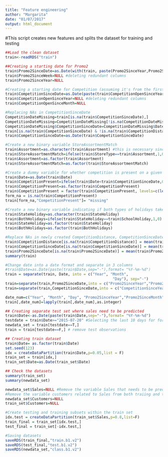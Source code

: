 ```yaml
---
title: "Feature engineering"
author: "Margarita"
date: "01/07/2017"
output: html_document
---
```

#This script creates new features and splits the dataset for training and testing
```r
##Load the clean dataset
train<-readRDS("train")
```

```r
##Creating a starting date for Promo2
train$Promo2SinceDate=as.Date(with(train, paste(Promo2SinceYear,Promo2SinceWeek,1, sep="-")),"%Y-%U-%u")
train$Promo2SinceWeek=NULL #deleting redundant columns
train$Promo2SinceYear=NULL
```

```r
#Creating a starting date for Competition (assuming it's from the first day of the month)
train$CompetitionSinceDate=as.Date(paste(train$CompetitionOpenSinceYear,train$CompetitionOpenSinceMonth,1, sep="-"),format="%Y-%m-%d")
train$CompetitionOpenSinceYear=NULL #deleting redundant columns
train$CompetitionOpenSinceMonth=NULL
```

```r
#Replacing NAs in CompetitionSinceDate
CompetitionDateMissing=train[is.na(train$CompetitionSinceDate),]
CompetitionDateMissing=CompetitionDateMissing[!is.na(CompetitionDateMissing$CompetitionDistance),]
CompetitionDateMissing$CompetitionSinceDate=CompetitionDateMissing$Date #replacing NAs with the current date
train[is.na(train$CompetitionSinceDate) & !is.na(train$CompetitionDistance),"CompetitionSinceDate"]=CompetitionDateMissing$CompetitionSinceDate
train$CompetitionSinceDate=as.Date(train$CompetitionSinceDate)
```
```r
#Create a new binary variable StoreAssortmentMatch
train$Assortment=as.character(train$Assortment) #this is necessary since StoreType and Assortment have different levels
train$StoreAssortmentMatch=ifelse(train$StoreType==train$Assortment,1,0)
train$Assortment=as.factor(train$Assortment)
train$StoreAssortmentMatch=as.factor(train$StoreAssortmentMatch)
```

```r
#Create a dummy variable for whether competition is present on a given day
train$Date=as.Date(train$Date)
train$CompetitionPresent=ifelse(train$Date<train$CompetitionSinceDate,0,1)
train$CompetitionPresent=as.factor(train$CompetitionPresent)
train$CompetitionPresent = factor(train$CompetitionPresent, levels=c(levels(train$CompetitionPresent), "missing"))
form_na = is.na(train$CompetitionPresent)
train[form_na,"CompetitionPresent"]= "missing"
```

```r
#Create a new binary variable indicating if both types of holidays take place on a given day
train$StateHoliday=as.character(train$StateHoliday)
train$BothHolidays=ifelse(train$StateHoliday==train$SchoolHoliday,1,0)
train$StateHoliday=as.factor(train$StateHoliday)
train$BothHolidays=as.factor(train$BothHolidays)
```

```r
#Replace NAs in newly created CompetitionDistance, CompetitionSinceDate, Promo2SinceDate
train$CompetitionDistance[is.na(train$CompetitionDistance)] = mean(train$CompetitionDistance, na.rm = TRUE)
train$CompetitionSinceDate[is.na(train$CompetitionSinceDate)] = mean(train$CompetitionSinceDate, na.rm = TRUE)
train$Promo2SinceDate[is.na(train$Promo2SinceDate)] = mean(train$Promo2SinceDate, na.rm = TRUE)
summary(train)   
```

```r
#Change date into a date format and separate in 3 columns
#train$Date=as.Date(paste(train$Date,sep="-"),format= "%Y-%m-%d")
train = separate(train, Date, into = c("Year", "Month", 
                                                "Day"), sep="-")
train=separate(train,Promo2SinceDate,into = c("Promo2SinceYear","Promo2SinceMonth", "Promo2SinceDay"), sep="-")
train=separate(train,CompetitionSinceDate,into = c("CompetitionSinceYear","CompetitionSinceMonth", "CompetitionSinceDay"), sep="-")

date_num=c("Year", "Month", "Day", "Promo2SinceYear","Promo2SinceMonth","Promo2SinceDay","CompetitionSinceYear", "CompetitionSinceMonth", "CompetitionSinceDay")
train[,date_num]=lapply(train[,date_num],as.integer)

```

```r
## Creating separate test set where sales need to be predicted
train$Date<-as.Date(paste(train$Date,sep="-"),format= "%Y-%m-%d")
testdate = train$Date>="2015-07-20" #Selecting the last 10 days for forecasting
newdata_set = train[testdate==T,]
train = train[testdate==F,] # remove test observations

## Creating train dataset
train$Date= as.factor(train$Date)
set.seed(123)
idx = createDataPartition(train$Date,p=0.05,list = F)
train_set = train[idx,]
train_set$Date=as.Date(train_set$Date)

## Check the datasets
summary(train_set)
summary(newdata_set)
```

```r
newdata_set$Sales=NULL #Remove the variable Sales that needs to be predicted from the testing dataset
#Remove the variable customers related to Sales from both traiing and testing datasets
newdata_set$Customers=NULL 
train_set$Customers=NULL
```

```r
#Create testing and training subsets within the train set
idx.test = createDataPartition(train_set$Sales,p=0.8,list=F)
train_final = train_set[idx.test,]
test_final = train_set[-idx.test,]

```
```r
#Saving datasets
saveRDS(train_final,"train.b1.v2")
saveRDS(test_final,"test.b1.v2")
saveRDS(newdata_set,"class.b1.v2")
```